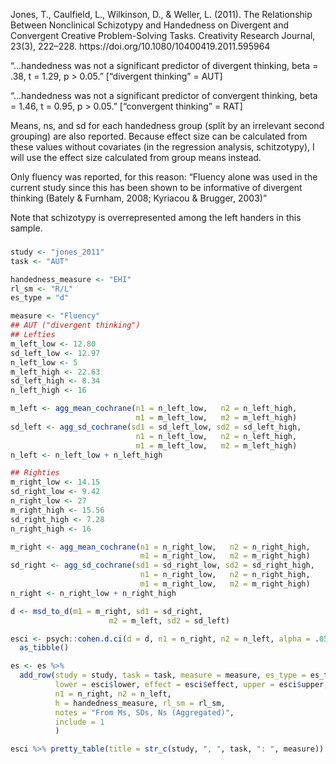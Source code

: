 <!-- Dependencies: tidyverse, psych, common/pretty_table.R -->

Jones, T., Caulfield, L., Wilkinson, D., & Weller, L. (2011). The Relationship Between Nonclinical Schizotypy and Handedness on Divergent and Convergent Creative Problem-Solving Tasks. Creativity Research Journal, 23(3), 222–228. https://doi.org/10.1080/10400419.2011.595964


"...handedness was not a significant predictor of divergent thinking, beta = .38, t = 1.29, p > 0.05." ["divergent thinking" = AUT]

"...handedness was not a significant predictor of convergent thinking, beta = 1.46, t = 0.95, p > 0.05." ["convergent thinking" = RAT]

Means, ns, and sd for each handedness group (split by an irrelevant second grouping) are also reported. Because effect size  can be calculated from these values without covariates (in the regression analysis, schitzotypy), I will use the effect size calculated from group means instead.

Only fluency was reported, for this reason: "Fluency alone was used in the current study since this has been shown to be informative of divergent thinking (Bately & Furnham, 2008; Kyriacou & Brugger, 2003)"

Note that schizotypy is overrepresented among the left handers in this sample.

### {.tabset}
```r
study <- "jones_2011"
task <- "AUT"
```

```r
handedness_measure <- "EHI"
rl_sm <- "R/L"
es_type = "d"
```

```r
measure <- "Fluency"
## AUT ("divergent thinking")
## Lefties
m_left_low <- 12.80
sd_left_low <- 12.97
n_left_low <- 5
m_left_high <- 22.63
sd_left_high <- 8.34
n_left_high <- 16

m_left <- agg_mean_cochrane(n1 = n_left_low,   n2 = n_left_high,
                            m1 = m_left_low,   m2 = m_left_high)
sd_left <- agg_sd_cochrane(sd1 = sd_left_low, sd2 = sd_left_high,
                            n1 = n_left_low,   n2 = n_left_high,
                            m1 = m_left_low,   m2 = m_left_high)
n_left <- n_left_low + n_left_high

## Righties
m_right_low <- 14.15
sd_right_low <- 9.42
n_right_low <- 27
m_right_high <- 15.56
sd_right_high <- 7.28
n_right_high <- 16

m_right <- agg_mean_cochrane(n1 = n_right_low,   n2 = n_right_high,
                             m1 = m_right_low,   m2 = m_right_high)
sd_right <- agg_sd_cochrane(sd1 = sd_right_low, sd2 = sd_right_high,
                             n1 = n_right_low,   n2 = n_right_high,
                             m1 = m_right_low,   m2 = m_right_high)
n_right <- n_right_low + n_right_high

d <- msd_to_d(m1 = m_right, sd1 = sd_right,
                      m2 = m_left, sd2 = sd_left)

esci <- psych::cohen.d.ci(d = d, n1 = n_right, n2 = n_left, alpha = .05) %>%
  as_tibble()

es <- es %>%
  add_row(study = study, task = task, measure = measure, es_type = es_type,
          lower = esci$lower, effect = esci$effect, upper = esci$upper,
          n1 = n_right, n2 = n_left,
          h = handedness_measure, rl_sm = rl_sm,
          notes = "From Ms, SDs, Ns (Aggregated)",
          include = 1
          )

esci %>% pretty_table(title = str_c(study, ", ", task, ": ", measure))
```
